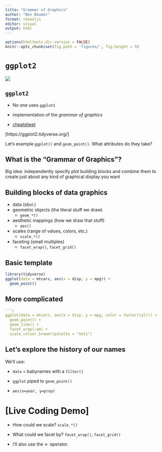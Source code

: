 ```yaml
---
title: "Grammar of Graphics"
author: "Ben Baumer"
format: revealjs
editor: visual
output: html
---
```


```r
options(htmltools.dir.version = FALSE)
knitr::opts_chunk$set(fig.path = 'figures/', fig.height = 5)
```

# `ggplot2`

![](https://d21ii91i3y6o6h.cloudfront.net/gallery_images/from_proof/9296/small/1447173871/rstudio-hex-ggplot2-dot-psd.png)

## `ggplot2`

-   No one uses `ggplot1`

-   implementation of the *grammar of graphics*

-   [cheatsheet](https://github.com/rstudio/cheatsheets/raw/master/data-visualization-2.1.pdf)

\[https://ggplot2.tidyverse.org/\]

Let's example `ggplot()` and `geom_point()`. What attributes do they take? 

## What is the "Grammar of Graphics"?

Big idea: independently specify plot building blocks and combine them to create just about any kind of graphical display you want

## Building blocks of data graphics

-   data (obvi.)
-   geometric objects (the literal stuff we draw)
    -   `geom_*()`
-   aesthetic mappings (how we draw that stuff)
    -   `aes()`
-   scales (range of values, colors, etc.)
    -   `scale_*()`
-   faceting (small multiples)
    -   `facet_wrap()`, `facet_grid()`

## Basic template

```r
library(tidyverse)
ggplot(data = mtcars, aes(x = disp, y = mpg)) + 
  geom_point()
```


## More complicated

```r
```r
ggplot(data = mtcars, aes(x = disp, y = mpg, color = factor(cyl))) + 
  geom_point() + 
  geom_line() + 
  facet_wrap(~am) + 
  scale_colour_brewer(palette = "Set1")
```

## Let's explore the history of our names

We'll use:

-   `data` = babynames with a `filter()` 

-   `ggplot` piped to `geom_point()`

-   `aes(x=year, y=prop)`

# [Live Coding Demo]
-   How could we scale? `scale_*()`

-   What could we facet by? `facet_wrap()`, `facet_grid()`

-   I'll also use the <- operator. 
